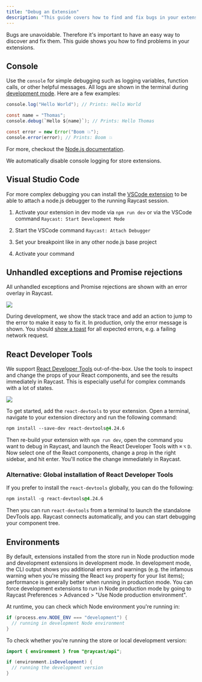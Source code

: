 ```yaml
---
title: "Debug an Extension"
description: "This guide covers how to find and fix bugs in your extension."
---
```


Bugs are unavoidable. Therefore it's important to have an easy way to discover and fix them. This guide shows you how to find problems in your extensions.

## Console

Use the `console` for simple debugging such as logging variables, function calls, or other helpful messages. All logs are shown in the terminal during [development mode](/information/tools/cli#development). Here are a few examples:

```java
console.log("Hello World"); // Prints: Hello World

const name = "Thomas";
console.debug(`Hello ${name}`); // Prints: Hello Thomas

const error = new Error("Boom 💥");
console.error(error); // Prints: Boom 💥
```

For more, checkout the [Node.js documentation](https://nodejs.org/dist/latest-v16.x/docs/api/console.html).

We automatically disable console logging for store extensions.

## Visual Studio Code

For more complex debugging you can install the [VSCode extension](https://marketplace.visualstudio.com/items?itemName=tonka3000.raycast) to be able to attach a node.js debugger to the running Raycast session.

1. Activate your extension in dev mode via `npm run dev` or via the VSCode command `Raycast: Start Development Mode`

2. Start the VSCode command `Raycast: Attach Debugger`

3. Set your breakpoint like in any other node.js base project

4. Activate your command

## Unhandled exceptions and Promise rejections

All unhandled exceptions and Promise rejections are shown with an error overlay in Raycast.

<Frame caption="Unhandled exception in development mode">
  <img src="/images/basics/basics-unhandled-exception.png" />
</Frame>

During development, we show the stack trace and add an action to jump to the error to make it easy to fix it. In production, only the error message is shown. You should [show a toast](/api-reference/feedback/toast#showtoast) for all expected errors, e.g. a failing network request.

## React Developer Tools

We support [React Developer Tools](https://github.com/facebook/react/tree/main/packages/react-devtools) out-of-the-box. Use the tools to inspect and change the props of your React components, and see the results immediately in Raycast. This is especially useful for complex commands with a lot of states.

<Frame caption="React developer tools">
  <img src="/images/basics/basics-react-developer-tools.png" />
</Frame>

To get started, add the `react-devtools` to your extension. Open a terminal, navigate to your extension directory and run the following command:

```css
npm install --save-dev react-devtools@4.24.6
```

Then re-build your extension with `npm run dev`, open the command you want to debug in Raycast, and launch the React Developer Tools with `⌘` `⌥` `D`. Now select one of the React components, change a prop in the right sidebar, and hit enter. You'll notice the change immediately in Raycast.

### Alternative: Global installation of React Developer Tools

If you prefer to install the `react-devtools` globally, you can do the following:

```css
npm install -g react-devtools@4.24.6
```

Then you can run `react-devtools` from a terminal to launch the standalone DevTools app. Raycast connects automatically, and you can start debugging your component tree.

## Environments

By default, extensions installed from the store run in Node production mode and development extensions in development mode. In development mode, the CLI output shows you additional errors and warnings (e.g. the infamous warning when you're missing the React `key` property for your list items); performance is generally better when running in production mode. You can force development extensions to run in Node production mode by going to Raycast Preferences > Advanced > "Use Node production environment".

At runtime, you can check which Node environment you're running in:

```java
if (process.env.NODE_ENV === "development") {
  // running in development Node environment
}
```

To check whether you're running the store or local development version:

```java
import { environment } from "@raycast/api";

if (environment.isDevelopment) {
  // running the development version
}
```